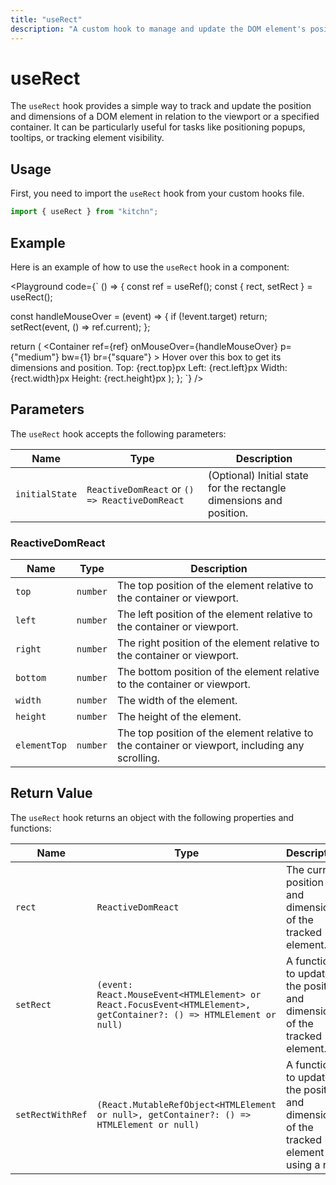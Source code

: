 ```yaml
---
title: "useRect"
description: "A custom hook to manage and update the DOM element's position and dimensions in relation to the viewport or a specified container."
---
```



# useRect

The `useRect` hook provides a simple way to track and update the position and dimensions of a DOM element in relation to the viewport or a specified container. It can be particularly useful for tasks like positioning popups, tooltips, or tracking element visibility.

## Usage

First, you need to import the `useRect` hook from your custom hooks file.

```jsx
import { useRect } from "kitchn";
```

## Example

Here is an example of how to use the `useRect` hook in a component:

<Playground
code={`
() => {
  const ref = useRef();
  const { rect, setRect } = useRect();

  const handleMouseOver = (event) => {
      if (!event.target) return;
      setRect(event, () => ref.current);
  };

  return (
    <Container ref={ref}
      onMouseOver={handleMouseOver}
      p={"medium"}
      bw={1}
      br={"square"}
    >
      <Text>Hover over this box to get its dimensions and position.</Text>
      <Text>Top: {rect.top}px</Text>
      <Text>Left: {rect.left}px</Text>
      <Text>Width: {rect.width}px</Text>
      <Text>Height: {rect.height}px</Text>
    </Container>
  );
};
`}
/>

## Parameters

The `useRect` hook accepts the following parameters:

| Name           | Type                                            | Description
|----------------|-------------------------------------------------|---------------------------------------------------
| `initialState` | `ReactiveDomReact` or `() => ReactiveDomReact`  | (Optional) Initial state for the rectangle dimensions and position.

### ReactiveDomReact

| Name           | Type     | Description
|----------------|----------|---------------------------------------------------
| `top`          | `number` | The top position of the element relative to the container or viewport.
| `left`         | `number` | The left position of the element relative to the container or viewport.
| `right`        | `number` | The right position of the element relative to the container or viewport.
| `bottom`       | `number` | The bottom position of the element relative to the container or viewport.
| `width`        | `number` | The width of the element.
| `height`       | `number` | The height of the element.
| `elementTop`   | `number` | The top position of the element relative to the container or viewport, including any scrolling.

## Return Value

The `useRect` hook returns an object with the following properties and functions:

| Name             | Type                         | Description
|------------------|------------------------------|-----------------------------------------------------------
| `rect`           | `ReactiveDomReact`           | The current position and dimensions of the tracked element.
| `setRect`        | `(event: React.MouseEvent<HTMLElement> or React.FocusEvent<HTMLElement>, getContainer?: () => HTMLElement or null)` | A function to update the position and dimensions of the tracked element.
| `setRectWithRef` | `(React.MutableRefObject<HTMLElement or null>, getContainer?: () => HTMLElement or null)` | A function to update the position and dimensions of the tracked element using a ref.
